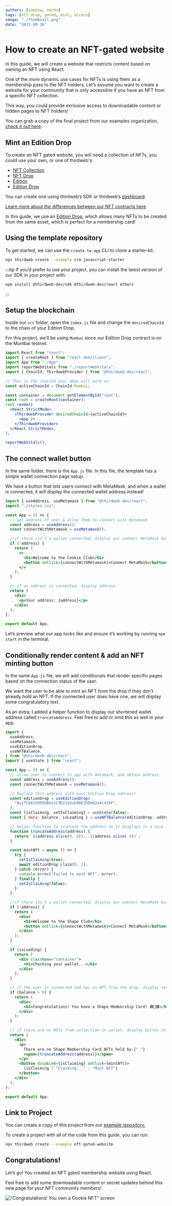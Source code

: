 ```yaml
---
authors: [samina, nacho]
tags: [nft-drop, gated, mint, access]
image: "./thumbnail.png"
date: "2021-09-16"
---
```


# How to create an NFT-gated website

In this guide, we will create a website that restricts content based on owning an NFT using React.

<!-- truncate -->

One of the more dynamic use cases for NFTs is using them as a membership pass to the NFT holders.
Let’s assume you want to create a website for your community that is only accessible if you have an NFT from
a specific NFT collection.

This way, you could provide exclusive access to downloadable content or hidden pages to NFT holders!

You can grab a copy of the final project from our examples organization, [check it out here](https://github.com/thirdweb-example/NFT-Gated-Website).

## Mint an Edition Drop

To create an NFT gated website, you will need a collection of NFTs, you could use your own, or one of thirdweb's:

- [NFT Collection](/pre-built-contracts/nft-collection)
- [NFT Drop](/pre-built-contracts/nft-drop)
- [Edition](/pre-built-contracts/edition)
- [Edition Drop](/pre-built-contracts/edition-drop)

You can create one using thirdweb’s SDK or thirdweb’s [dashboard](https://thirdweb.com/dashboard).

[Learn more about the differences between our NFT contracts here](https://portal.thirdweb.com/pre-built-contracts/nfts).

In this guide, we use an [Edition Drop](/pre-built-contracts/edition-drop), which allows many NFTs to be created from the same asset, which is perfect for a membership card!

## Using the template repository

To get started, we can use the `create-tw-app` CLI to clone a starter-kit.

```bash
npx thirdweb create --example cra-javascript-starter
```

:::tip
If you’d prefer to use your project, you can install the latest version of our SDK in your project with:

```bash
npm install @thirdweb-dev/sdk @thirdweb-dev/react ethers
```

:::

## Setup the blockchain

Inside our `src` folder, open the `index.js` file and change the `desiredChainId` to the chain of your Edition Drop.

For this project, we’ll be using `Mumbai` since our Edition Drop contract is on the Mumbai testnet.

```jsx title="index.js"
import React from "react";
import { createRoot } from "react-dom/client";
import App from "./App";
import reportWebVitals from "./reportWebVitals";
import { ChainId, ThirdwebProvider } from "@thirdweb-dev/react";

// This is the chainId your dApp will work on.
const activeChainId = ChainId.Mumbai;

const container = document.getElementById("root");
const root = createRoot(container);
root.render(
  <React.StrictMode>
    <ThirdwebProvider desiredChainId={activeChainId}>
      <App />
    </ThirdwebProvider>
  </React.StrictMode>,
);

reportWebVitals();
```

## The connect wallet button

In the same folder, there is the `App.js` file.
In this file, the template has a simple wallet connection page setup.

We have a button that lets users connect with MetaMask, and
when a wallet is connected, it will display the connected wallet address instead!

```jsx title="App.js"
import { useAddress, useMetamask } from "@thirdweb-dev/react";
import "./styles.css";

const App = () => {
  // get address of user & allow them to connect with metamask
  const address = useAddress();
  const connectWithMetamask = useMetamask();

  //if there isn't a wallet connected, display our connect MetaMask button
  if (!address) {
    return (
      <>
        <h1>Welcome to the Cookie Club</h1>
        <button onClick={connectWithMetamask}>Connect MetaMask</button>
      </>
    );
  }

  // if an address is connected, display address
  return (
    <div>
      <p>Your address: {address}</p>
    </div>
  );
};

export default App;
```

Let’s preview what our app looks like and ensure it’s working by running `npm start` in the terminal.

## Conditionally render content & add an NFT minting button

In the same `App.js` file, we will add conditionals that render specific pages based on the connection status of the user.

We want the user to be able to mint an NFT from the drop if they don’t already hold an NFT.
If the connected user does have one, we will display some congratulatory text.

As an extra, I added a helper function to display our shortened wallet address called `truncateAddress`.
Feel free to add or omit this as well in your app.

```jsx title="App.js"
import {
  useAddress,
  useMetamask,
  useEditionDrop,
  useNFTBalance,
} from "@thirdweb-dev/react";
import { useState } from "react";

const App = () => {
  // allow user to connect to app with metamask, and obtain address
  const address = useAddress();
  const connectWithMetamask = useMetamask();

  // Replace this address with your Edition Drop address!
  const editionDrop = useEditionDrop(
    "0x1fCbA150F05Bbe1C9D21d3ab08E35D682a4c41bF",
  );
  const [isClaiming, setIsClaiming] = useState(false);
  const { data: balance, isLoading } = useNFTBalance(editionDrop, address, "0");

  // helper function to truncate the address so it displays in a nice format
  function truncateAddress(address) {
    return `${address.slice(0, 6)}...${address.slice(-4)}`;
  }

  const mintNft = async () => {
    try {
      setIsClaiming(true);
      await editionDrop.claim(0, 1);
    } catch (error) {
      console.error("Failed to mint NFT", error);
    } finally {
      setIsClaiming(false);
    }
  };

  //if there isn't a wallet connected, display our connect MetaMask button
  if (!address) {
    return (
      <div>
        <h1>Welcome to the Shape Club</h1>
        <button onClick={connectWithMetamask}>Connect MetaMask</button>
      </div>
    );
  }

  if (isLoading) {
    return (
      <div className="container">
        <h1>Checking your wallet...</h1>
      </div>
    );
  }

  // if the user is connected and has an NFT from the drop, display text
  if (balance > 0) {
    return (
      <div>
        <h2>Congratulations! You have a Shape Membership Card! 🟦🔺🟣</h2>
      </div>
    );
  }

  // if there are no NFTs from collection in wallet, display button to mint
  return (
    <div>
      <p>
        There are no Shape Membership Card NFTs held by:{" "}
        <span>{truncateAddress(address)}</span>
      </p>
      <button disabled={isClaiming} onClick={mintNft}>
        {isClaiming ? "Claiming..." : "Mint NFT"}
      </button>
    </div>
  );
};

export default App;
```

## Link to Project

You can create a copy of this project from our [example repository.](https://github.com/thirdweb-example/nft-gated-website)

To create a project with all of the code from this guide, you can run:

```bash
npx thirdweb create --example nft-gated-website
```

## Congratulations!

Let’s go! You created an NFT gated membership website using React.

Feel free to add some downloadable content or secret updates behind this new page for your NFT community members!

!["Congratulations! You own a Cookie NFT" screen](./congratulations-screen.png)

